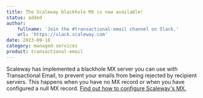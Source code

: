```yaml
---
title: The Scaleway blackhole MX is now available!
status: added
author:
    fullname: 'Join the #transactional-email channel on Slack.'
    url: 'https://slack.scaleway.com'
date: 2023-09-18
category: managed-services
product: transactional-email
---
```


Scaleway has implemented a blackhole MX server you can use with Transactional Email, to prevent your emails from being rejected by recipient servers. This happens when you have no MX record or when you have configured a null MX record. [Find out how to configure Scaleway's MX.](/transactional-email/how-to/add-mx-record-to-your-domain/)

